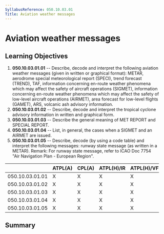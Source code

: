 ```yaml
---
SyllabusReference: 050.10.03.01
Title: Aviation weather messages
---
```


# Aviation weather messages

## Learning Objectives

1.  **050.10.03.01.01** -- Describe, decode and interpret the following aviation
    weather messages (given in written or graphical format): METAR, aerodrome
    special meteorological report (SPECI), trend forecast (TREND), TAF,
    information concerning en-route weather phenomena which may affect the
    safety of aircraft operations (SIGMET), information concerning en-route
    weather phenomena which may affect the safety of low-level aircraft
    operations (AIRMET), area forecast for low-level flights (GAMET), ARS,
    volcanic ash advisory information.
2.  **050.10.03.01.02** -- Describe, decode and interpret the tropical cyclone
    advisory information in written and graphical form.
3.  **050.10.03.01.03** -- Describe the general meaning of MET REPORT and
    SPECIAL REPORT.
4.  **050.10.03.01.04** -- List, in general, the cases when a SIGMET and an
    AIRMET are issued.
5.  **050.10.03.01.05** -- Describe, decode (by using a code table) and
    interpret the following messages: runway state message (as written in a
    METAR). Remark: For runway state message, refer to ICAO Doc 7754 "Air
    Navigation Plan - European Region".

|                 | ATPL(A) | CPL(A) | ATPL(H)/IR | ATPL(H)/VFR | CPL(H) | IR  | CBIR(A) |
| --------------- | ------- | ------ | ---------- | ----------- | ------ | --- | ------- |
| 050.10.03.01.01 | X       | X      | X          | X           | X      | X   | X       |
| 050.10.03.01.02 | X       | X      | X          | X           | X      |     |         |
| 050.10.03.01.03 | X       | X      | X          | X           | X      | X   | X       |
| 050.10.03.01.04 | X       | X      | X          | X           | X      | X   | X       |
| 050.10.03.01.05 | X       | X      | X          | X           | X      | X   | X       |

## Summary
